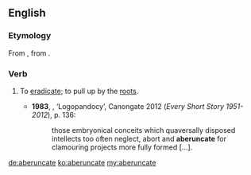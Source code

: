 ==English==

===Etymology===
From {{etyl|LL.|en}} {{term|aberuncare}}, from {{etyl|la|en}} {{term|averruncare|lang=la}}.

===Verb===
{{en-verb|aberuncat|ing}}

# {{rare|transitive}} To [[eradicate]]; to pull up by the [[root]]s. {{defdate|from 18th c.}}
#*'''1983''', {{w|Alasdair Gray}}, ‘Logopandocy’, Canongate 2012 (''Every Short Story 1951-2012''), p. 136:
#*:those embryonical conceits which quaversally disposed intellects too often neglect, abort and '''aberuncate''' for clamouring projects more fully formed […].

[[de:aberuncate]]
[[ko:aberuncate]]
[[my:aberuncate]]